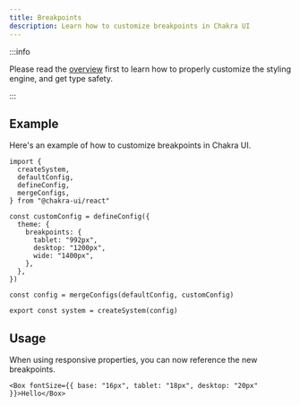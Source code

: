 ```yaml
---
title: Breakpoints
description: Learn how to customize breakpoints in Chakra UI
---
```


:::info

Please read the [overview](/docs/theming/customization/overview) first to learn
how to properly customize the styling engine, and get type safety.

:::

## Example

Here's an example of how to customize breakpoints in Chakra UI.

```tsx title="theme.ts"
import {
  createSystem,
  defaultConfig,
  defineConfig,
  mergeConfigs,
} from "@chakra-ui/react"

const customConfig = defineConfig({
  theme: {
    breakpoints: {
      tablet: "992px",
      desktop: "1200px",
      wide: "1400px",
    },
  },
})

const config = mergeConfigs(defaultConfig, customConfig)

export const system = createSystem(config)
```

## Usage

When using responsive properties, you can now reference the new breakpoints.

```tsx title="App.tsx"
<Box fontSize={{ base: "16px", tablet: "18px", desktop: "20px" }}>Hello</Box>
```
